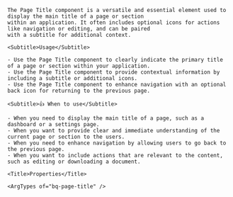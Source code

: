 
<div className="bq-doc__wrapper" data-theme="light">
  <div className="bq-doc__container">
    <Title>Page title</Title>

    The Page Title component is a versatile and essential element used to display the main title of a page or section
    within an application. It often includes optional icons for actions like navigation or editing, and can be paired
    with a subtitle for additional context.

    <Subtitle>Usage</Subtitle>

    - Use the Page Title component to clearly indicate the primary title of a page or section within your application.
    - Use the Page Title component to provide contextual information by including a subtitle or additional icons.
    - Use the Page Title component to enhance navigation with an optional back icon for returning to the previous page.

    <Subtitle>👍 When to use</Subtitle>

    - When you need to display the main title of a page, such as a dashboard or a settings page.
    - When you want to provide clear and immediate understanding of the current page or section to the users.
    - When you need to enhance navigation by allowing users to go back to the previous page.
    - When you want to include actions that are relevant to the content, such as editing or downloading a document.

    <Title>Properties</Title>

    <ArgTypes of="bq-page-title" />
  </div>
</div>
